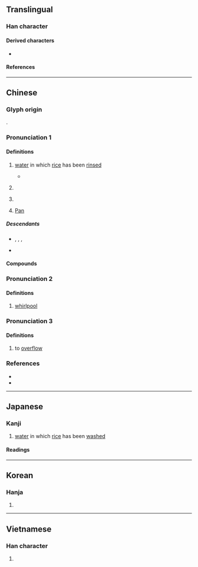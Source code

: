 {{character info}}
==Translingual==

===Han character===
{{Han char|rn=85|rad=水|as=12|sn=15|four=32169|canj=EHDW|ids=⿰氵番}}

====Derived characters====
* {{l|mul|[[藩]], [[籓]], [[𤄤]]}}

====References====
{{Han ref|kx=0649.050|dkj=18236|dj=1058.260|hdz=31745.100|uh=6F58}}

----

==Chinese==
{{zh-forms}}
{{zh-wp|zh:潘姓|yue:潘氏|gan:潘姓|nan:Phoaⁿ (sèⁿ)|en:Pan (surname)}}

===Glyph origin===
{{Han etym}}
{{Han compound|水|番|ls=psc|c1=s|c2=p|t1=water}}.

===Pronunciation 1===
{{zh-pron
|m=pān
|c=pun1
|h=pfs=phân;gd=pan1
|md=păng/pŭng
|md_note=păng - surname; pŭng - slops
|mn=phun/phoaⁿ/phoan
|mn_note=phun- vernacular; phoaⁿ - vernacular (surname); phoan - literary
|mn-t=pung1/puan1
|mn-t_note=puan1 - vernacular (surname)
|w=1phoe
|mc=y
|oc=y
|cat=n,pn
}}

====Definitions====
{{zh-hanzi}}

# {{lb|zh|obsolete|or|Min}} [[water]] in which [[rice]] has been [[rinse]]d
#* {{zh-x|其間 面 垢，燂{xún} 潘 請 靧{huì}。|If in the meantime their faces appear dirty, they should heat the wafer in which the rice has been cleaned, and ask them to wash with it.|ref=Liji}}
# {{surname|zh}}
#: {{zh-x|^潘 ^金-蓮|{{w|Pan Jinlian|'''Pan''' Jinlian}} (fictional female character in ''{{w|Water Margin}}'' and ''{{w|Jin Ping Mei}}'')}}
# {{zh-used2|p}}
# {{lb|zh|Greek god}} [[Pan]]

=====Descendants=====
* {{desc|en|Pan|bor=1}}, {{l|en|Poon}}, {{l|en|Pun}}, {{l|en|Phua}}
* {{desc|tl|Pua|bor=1}} {{q|via Hokkien}}

====Compounds====
{{zh-der|潘塘|潘家灣|潘口|潘渡|喬勒潘|潘水|松潘|潘灡|潘瀾}}

===Pronunciation 2===
{{zh-pron
|m=pán
|c=
|mc=
|oc=
|cat=n
}}

====Definitions====
{{zh-hanzi}}

# {{lb|zh|archaic}} [[whirlpool]]

===Pronunciation 3===
{{zh-pron
|m=fān
|c=
|mc=
|oc=
|cat=v
}}

====Definitions====
{{zh-hanzi}}

# {{lb|zh|archaic|of water}} to [[overflow]]

===References===
* {{R:yue:Hanzi}}
* {{thcwd|11192}}

{{zh-cat|Rivers in China}}

----

==Japanese==

===Kanji===
{{ja-kanji|grade=|rs=水12}}

# [[water]] in which [[rice]] has been [[wash]]ed

====Readings====
{{ja-readings
|goon=はん
|kanon=はん
|kun=しろみず-<しろみづ-
}}

----

==Korean==

===Hanja===
{{ko-hanja|hangeul=[[반]], [[번]]|eumhun=|rv=ban, beon|mr=pan, pŏn|y=pan, pen}}

# {{rfdef|ko|sort=水12}}

----

==Vietnamese==

===Han character===
{{vi-readings|reading=phan, Phan|rs=水12}}

# {{rfdef|vi|sort=水12}}